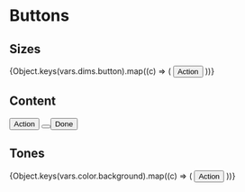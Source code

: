 
<Meta title="Style Guide/Buttons" />

# Buttons

## Sizes

<Box>
  {Object.keys(vars.dims.button).map((c) => (
    <Row key={c} label={c}>
      <Stack horizontal>
        <Button icon="settings" size={c}>
          Action
        </Button>
      </Stack>
    </Row>
  ))}
</Box>

## Content

<Box>
  <Row label="text only">
    <Stack horizontal>
      <Button>Action</Button>
    </Stack>
  </Row>
  <Row label="icon only">
    <Stack horizontal>
      <Button icon="bell" variant="warning" />
    </Stack>
  </Row>
  <Row label="text + icon">
    <Stack horizontal>
      <Button icon="check" variant="positive">
        Done
      </Button>
    </Stack>
  </Row>
</Box>

## Tones

<Box>
  {Object.keys(vars.color.background).map((c) => (
    <Row key={c} label={c}>
      <Stack horizontal>
        <Button icon="settings" tone={c}>
          Action
        </Button>
      </Stack>
    </Row>
  ))}
</Box>
